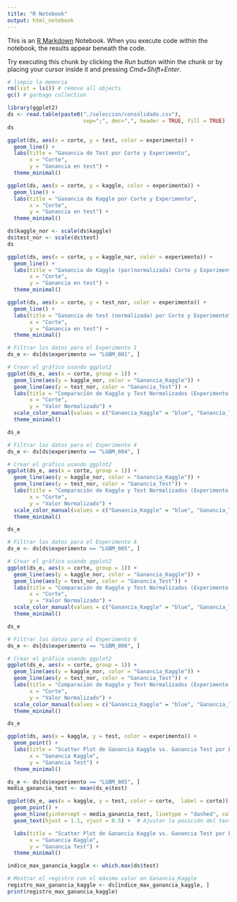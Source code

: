 ```yaml
---
title: "R Notebook"
output: html_notebook
---
```


This is an [R Markdown](http://rmarkdown.rstudio.com) Notebook. When you execute code within the notebook, the results appear beneath the code. 

Try executing this chunk by clicking the *Run* button within the chunk or by placing your cursor inside it and pressing *Cmd+Shift+Enter*. 

```r
# limpio la memoria
rm(list = ls()) # remove all objects
gc() # garbage collection


```

```r
library(ggplot2)
ds <- read.table(paste0("./seleccion/consolidado.csv"),
                        sep=";", dec=",", header = TRUE, fill = TRUE)
ds
```

```r
ggplot(ds, aes(x = corte, y = test, color = experimento)) +
  geom_line() +
  labs(title = "Ganancia de Test por Corte y Experimento",
       x = "Corte",
       y = "Ganancia en test") +
  theme_minimal()
```

```r
ggplot(ds, aes(x = corte, y = kaggle, color = experimento)) +
  geom_line() +
  labs(title = "Ganancia de Kaggle por Corte y Experimento",
       x = "Corte",
       y = "Ganancia en test") +
  theme_minimal()
```
```r
ds$kaggle_nor <- scale(ds$kaggle)
ds$test_nor <- scale(ds$test)
ds

```
```r
ggplot(ds, aes(x = corte, y = kaggle_nor, color = experimento)) +
  geom_line() +
  labs(title = "Ganancia de Kaggle (por)normalizada) Corte y Experimento",
       x = "Corte",
       y = "Ganancia en test") +
  theme_minimal()

ggplot(ds, aes(x = corte, y = test_nor, color = experimento)) +
  geom_line() +
  labs(title = "Ganancia de test (normalizada) por Corte y Experimento",
       x = "Corte",
       y = "Ganancia en test") +
  theme_minimal()
```
```r
# Filtrar los datos para el Experimento 1
ds_e <- ds[ds$experimento == "LGBM_001", ]

# Crear el gráfico usando ggplot2
ggplot(ds_e, aes(x = corte, group = 1)) +
  geom_line(aes(y = kaggle_nor, color = "Ganancia_Kaggle")) +
  geom_line(aes(y = test_nor, color = "Ganancia_Test")) +
  labs(title = "Comparación de Kaggle y Test Normalizados (Experimento 1)",
       x = "Corte",
       y = "Valor Normalizado") +
  scale_color_manual(values = c("Ganancia_Kaggle" = "blue", "Ganancia_Test" = "red")) +
  theme_minimal()

ds_e

```
```r
# Filtrar los datos para el Experimento 4
ds_e <- ds[ds$experimento == "LGBM_004", ]

# Crear el gráfico usando ggplot2
ggplot(ds_e, aes(x = corte, group = 1)) +
  geom_line(aes(y = kaggle_nor, color = "Ganancia_Kaggle")) +
  geom_line(aes(y = test_nor, color = "Ganancia_Test")) +
  labs(title = "Comparación de Kaggle y Test Normalizados (Experimento 4)",
       x = "Corte",
       y = "Valor Normalizado") +
  scale_color_manual(values = c("Ganancia_Kaggle" = "blue", "Ganancia_Test" = "red")) +
  theme_minimal()

ds_e

```
```r
# Filtrar los datos para el Experimento 4
ds_e <- ds[ds$experimento == "LGBM_005", ]

# Crear el gráfico usando ggplot2
ggplot(ds_e, aes(x = corte, group = 1)) +
  geom_line(aes(y = kaggle_nor, color = "Ganancia_Kaggle")) +
  geom_line(aes(y = test_nor, color = "Ganancia_Test")) +
  labs(title = "Comparación de Kaggle y Test Normalizados (Experimento 5)",
       x = "Corte",
       y = "Valor Normalizado") +
  scale_color_manual(values = c("Ganancia_Kaggle" = "blue", "Ganancia_Test" = "red")) +
  theme_minimal()

ds_e

```



```r
# Filtrar los datos para el Experimento 6
ds_e <- ds[ds$experimento == "LGBM_006", ]

# Crear el gráfico usando ggplot2
ggplot(ds_e, aes(x = corte, group = 1)) +
  geom_line(aes(y = kaggle_nor, color = "Ganancia_Kaggle")) +
  geom_line(aes(y = test_nor, color = "Ganancia_Test")) +
  labs(title = "Comparación de Kaggle y Test Normalizados (Experimento 6)",
       x = "Corte",
       y = "Valor Normalizado") +
  scale_color_manual(values = c("Ganancia_Kaggle" = "blue", "Ganancia_Test" = "red")) +
  theme_minimal()

ds_e

```
```r
ggplot(ds, aes(x = kaggle, y = test, color = experimento)) +
  geom_point() +
  labs(title = "Scatter Plot de Ganancia Kaggle vs. Ganancia Test por Experimento",
       x = "Ganancia Kaggle",
       y = "Ganancia Test") +
  theme_minimal()
```
```r
ds_e <- ds[ds$experimento == "LGBM_005", ]
media_ganancia_test <- mean(ds_e$test)

ggplot(ds_e, aes(x = kaggle, y = test, color = corte,  label = corte)) +
  geom_point() +
  geom_hline(yintercept = media_ganancia_test, linetype = "dashed", color = "red") +
  geom_text(hjust = 1.1, vjust = 0.5) +  # Ajustar la posición del texto

  labs(title = "Scatter Plot de Ganancia Kaggle vs. Ganancia Test por Experimento",
       x = "Ganancia Kaggle",
       y = "Ganancia Test") +
  theme_minimal()
```
```r
indice_max_ganancia_kaggle <- which.max(ds$test)

# Mostrar el registro con el máximo valor en Ganancia_Kaggle
registro_max_ganancia_kaggle <- ds[indice_max_ganancia_kaggle, ]
print(registro_max_ganancia_kaggle)
```

